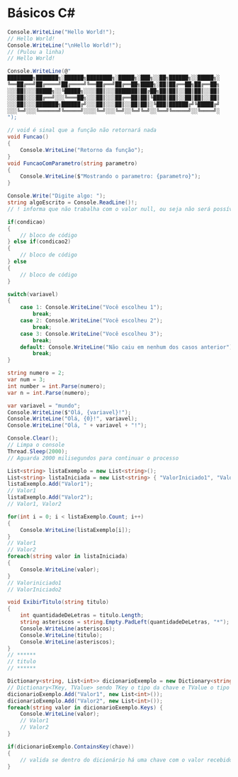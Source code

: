 # Básicos C#

```cs
Console.WriteLine("Hello World!");
// Hello World!
Console.WriteLine("\nHello World!");
// (Pulou a linha)
// Hello World!
```

```cs
Console.WriteLine(@"
████████╗███████╗░██████╗████████╗░█████╗░███╗░░██╗██████╗░░█████╗░
╚══██╔══╝██╔════╝██╔════╝╚══██╔══╝██╔══██╗████╗░██║██╔══██╗██╔══██╗
░░░██║░░░█████╗░░╚█████╗░░░░██║░░░███████║██╔██╗██║██║░░██║██║░░██║
░░░██║░░░██╔══╝░░░╚═══██╗░░░██║░░░██╔══██║██║╚████║██║░░██║██║░░██║
░░░██║░░░███████╗██████╔╝░░░██║░░░██║░░██║██║░╚███║██████╔╝╚█████╔╝
░░░╚═╝░░░╚══════╝╚═════╝░░░░╚═╝░░░╚═╝░░╚═╝╚═╝░░╚══╝╚═════╝░░╚════╝░
");
```

```cs
// void é sinal que a função não retornará nada
void Funcao()
{
    Console.WriteLine("Retorno da função");
}
void FuncaoComParametro(string parametro)
{
    Console.WriteLine($"Mostrando o parametro: {parametro}");
}
```

```cs
Console.Write("Digite algo: ");
string algoEscrito = Console.ReadLine()!;
// ! informa que não trabalha com o valor null, ou seja não será possível retornar "nada" nesse ReadLine
```

```cs
if(condicao) 
{
    // bloco de código
} else if(condicao2)
{
    // bloco de código
} else 
{
    // bloco de código
}
```

```cs
switch(variavel)
{
    case 1: Console.WriteLine("Você escolheu 1");
        break;
    case 2: Console.WriteLine("Você escolheu 2");
        break;
    case 3: Console.WriteLine("Você escolheu 3");
        break;
    default: Console.WriteLine("Não caiu em nenhum dos casos anterior");
        break;
}
```

```cs
string numero = 2;
var num = 3;
int number = int.Parse(numero);
var n = int.Parse(numero);
```

```cs
var variavel = "mundo";
Console.WriteLine($"Olá, {variavel}!");
Console.WriteLine("Olá, {0}!", variavel);
Console.WriteLine("Olá, " + variavel + "!");
```

```cs
Console.Clear();
// Limpa o console
Thread.Sleep(2000);
// Aguarda 2000 milisegundos para continuar o processo
```

```cs
List<string> listaExemplo = new List<string>();
List<string> listaIniciada = new List<string> { "ValorIniciado1", "ValorIniciado2" };
listaExemplo.Add("Valor1");
// Valor1
listaExemplo.Add("Valor2");
// Valor1, Valor2
```

```cs
for(int i = 0; i < listaExemplo.Count; i++)
{
    Console.WriteLine(listaExemplo[i]);
}
// Valor1
// Valor2
foreach(string valor in listaIniciada)
{
    Console.WriteLine(valor);
}
// Valoriniciado1
// ValorIniciado2
```

```cs
void ExibirTitulo(string titulo)
{
    int quantidadeDeLetras = titulo.Length;
    string asteriscos = string.Empty.PadLeft(quantidadeDeLetras, "*");
    Console.WriteLine(asteriscos);
    Console.WriteLine(titulo);
    Console.WriteLine(asteriscos);
}
// ******
// titulo
// ******
```

```cs
Dictionary<string, List<int>> dicionarioExemplo = new Dictionary<string, List<int>>();
// Dictionary<TKey, TValue> sendo TKey o tipo da chave e TValue o tipo do valor
dicionarioExemplo.Add("Valor1", new List<int>());
dicionarioExemplo.Add("Valor2", new List<int>());
foreach(string valor in dicionarioExemplo.Keys) {
    Console.WriteLine(valor);
    // Valor1
    // Valor2
}
```
```cs
if(dicionarioExemplo.ContainsKey(chave)) 
{
    // valida se dentro do dicionário há uma chave com o valor recebido
}
```